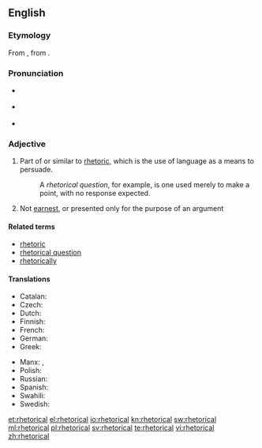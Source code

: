 {{was wotd|2007|February|26}}
==English==

===Etymology===
From {{etyl|la}} {{term|rhetoricus|rhētoricus}}, from {{etyl|grc}} {{term|ῥητορικός|tr=rhētorikos||concerning public speaking|sc=Grek}}.

===Pronunciation===
* {{a|RP}} {{IPA|/rɪˈtɒr.ɪ.kəl/|/rəˈtɒr.ɪ.kəl/}}
* {{a|US}} {{IPA|/rɪˈtɔːrɪkəl/|/rəˈtɔːrɪkəl/}}
* {{audio|en-us-rhetorical.ogg|Audio (US)}}

===Adjective===
{{en-adj|-}}

# Part of or similar to [[rhetoric]], which is the use of language as a means to persuade.
#: A ''rhetorical question'', for example, is one used merely to make a point, with no response expected.
# Not [[earnest]], or presented only for the purpose of an argument

====Related terms====
* [[rhetoric]]
* [[rhetorical question]]
* [[rhetorically]]

====Translations====
{{trans-top|part of or similar to rhetoric}}
* Catalan: {{t-|ca|retòric}}
* Czech: {{t-|cs|řečnický|m}}
* Dutch: {{t-|nl|retorisch}}
* Finnish: {{t+|fi|retorinen}}
* French: {{t+|fr|rhétorique}}
* German: {{t+|de|rhetorisch}}
* Greek: {{t+|el|ρητορικός|tr=ritorikós}}
{{trans-mid}}
* Manx: {{t-|gv|retrickagh}}, {{t-|gv|so-loayrtagh}}
* Polish: {{t-|pl|retoryczny|m}}
* Russian: {{t+|ru|риторический|sc=Cyrl|tr=ritoríčeskij|alt=ритори́ческий}}
* Spanish: {{t-|es|retórico}}
* Swahili: {{t+|sw|balagha|xs=Swahili}}
* Swedish: {{t-|sv|retorisk}}
{{trans-bottom}}

[[et:rhetorical]]
[[el:rhetorical]]
[[io:rhetorical]]
[[kn:rhetorical]]
[[sw:rhetorical]]
[[ml:rhetorical]]
[[pl:rhetorical]]
[[sv:rhetorical]]
[[te:rhetorical]]
[[vi:rhetorical]]
[[zh:rhetorical]]